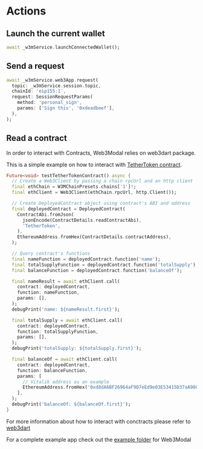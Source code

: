# Actions

## Launch the current wallet

```dart
await _w3mService.launchConnectedWallet();
```

## Send a request

```dart
await _w3mService.web3App.request(
  topic: _w3mService.session.topic,
  chainId: 'eip155:1',
  request: SessionRequestParams(
    method: 'personal_sign',
    params: ['Sign this', '0xdeadbeef'],
  ),
);
```

## Read a contract

In order to interact with Contracts, Web3Modal relies on web3dart package.

This is a simple example on how to interact with [TetherToken contract](https://etherscan.io/address/0xdac17f958d2ee523a2206206994597c13d831ec7#code).

```dart
Future<void> testTetherTokenContract() async {
  // Create a Web3Client by passing a chain rpcUrl and an http client
  final ethChain = W3MChainPresets.chains['1']!;
  final ethClient = Web3Client(ethChain.rpcUrl, http.Client());

  // Create DeployedContract object using contract's ABI and address
  final deployedContract = DeployedContract(
    ContractAbi.fromJson(
      jsonEncode(ContractDetails.readContractAbi),
      'TetherToken',
    ),
    EthereumAddress.fromHex(ContractDetails.contractAddress),
  );

  // Query contract's functions
  final nameFunction = deployedContract.function('name');
  final totalSupplyFunction = deployedContract.function('totalSupply');
  final balanceFunction = deployedContract.function('balanceOf');

  final nameResult = await ethClient.call(
    contract: deployedContract,
    function: nameFunction,
    params: [],
  );
  debugPrint('name: ${nameResult.first}');

  final totalSupply = await ethClient.call(
    contract: deployedContract,
    function: totalSupplyFunction,
    params: [],
  );
  debugPrint('totalSupply: ${totalSupply.first}');

  final balanceOf = await ethClient.call(
    contract: deployedContract,
    function: balanceFunction,
    params: [
      // Vitalik address as an example
      EthereumAddress.fromHex('0xd8dA6BF26964aF9D7eEd9e03E53415D37aA96045'),
    ],
  );
  debugPrint('balanceOf: ${balanceOf.first}');
}
```

For more information about how to interact with conctracts please refer to [web3dart](https://pub.dev/packages/web3dart)

For a complete example app check out the [example folder](https://github.com/WalletConnect/Web3ModalFlutter/tree/master/example) for Web3Modal